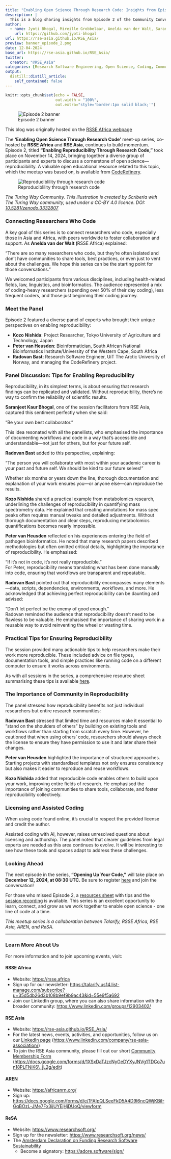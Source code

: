 ```yaml
---
title: "Enabling Open Science Through Research Code: Insights from Episode 2 - Enabling Reproducibility through Research Code"
description: |
  This is a blog sharing insights from Episode 2 of the Community Conversation series 'Enabling Open Science Through Research Code'.
author:
  - name: Jyoti Bhogal, Mireille Grobbelaar, Anelda van der Walt, Saranjeet Kaur Bhogal
    url: https://github.com/jyoti-bhogal
url: https://rse-asia.github.io/RSE_Asia/
preview: banner_episode_2.png
date: 12-04-2024
base_url: https://rse-asia.github.io/RSE_Asia/
twitter:
  creator: "@RSE_Asia"
categories: [Research Software Engineering, Open Science, Coding, Community Building, Experience Blog]
output:
  distill::distill_article:
    self_contained: false
---
```


```r
knitr::opts_chunk$set(echo = FALSE,
                      out.width = "100%",
                      out.extra="style='border:1px solid black;'")
```

![Episode 2 banner](banner_episode_2.png)

This blog was originally hosted on the [RSSE Africa webpage](https://rsse.africa/post/2024/12/open-science-episode2/)

The **‘Enabling Open Science Through Research Code’** meet-up series, co-hosted by **RSSE Africa** and **RSE Asia**, continues to build momentum. Episode 2, titled **"Enabling Reproducibility Through Research Code,"** took place on November 14, 2024, bringing together a diverse group of participants and experts to discuss a cornerstone of open science—reproducibility. A valuable open educational resource related to this topic, which the meetup was based on, is available from [CodeRefinery](https://coderefinery.github.io/reproducible-research/). 

![Reproduciblility through research code](reproducible_research_code.png)

*The Turing Way Community. This illustration is created by Scriberia with The Turing Way community, used under a CC-BY 4.0 licence. DOI: [10.5281/zenodo.3332807](https://doi.org/10.5281/zenodo.3332807)*  

### **Connecting Researchers Who Code**

A key goal of this series is to connect researchers who code, especially those in Asia and Africa, with peers worldwide to foster collaboration and support. As **Anelda van der Walt (**RSSE Africa) explained:

“There are so many researchers who code, but they’re often isolated and don’t have communities to share tools, best practices, or even just to vent about the challenges. We hope this series can be the starting point for those conversations.”

We welcomed participants from various disciplines, including health-related fields, law, linguistics, and bioinformatics. The audience represented a mix of coding-heavy researchers (spending over 50% of their day coding), less frequent coders, and those just beginning their coding journey.

### **Meet the Panel**

Episode 2 featured a diverse panel of experts who brought their unique perspectives on enabling reproducibility:

* **Kozo Nishida**: Project Researcher, Tokyo University of Agriculture and Technology, Japan  
* **Peter van Heusden**: Bioinformatician, South African National Bioinformatics Institute/University of the Western Cape, South Africa  
* **Radovan Bast**: Research Software Engineer, UiT The Arctic University of Norway, and managing the CodeRefinery project.

### **Panel Discussion: Tips for Enabling Reproducibility**

Reproducibility, in its simplest terms, is about ensuring that research findings can be replicated and validated. Without reproducibility, there’s no way to confirm the reliability of scientific results.

**Saranjeet Kaur Bhogal**, one of the session facilitators from RSE Asia, captured this sentiment perfectly when she said:

"Be your own best collaborator."

This idea resonated with all the panellists, who emphasised the importance of documenting workflows and code in a way that’s accessible and understandable—not just for others, but for your future self.

**Radovan Bast** added to this perspective, explaining:

"The person you will collaborate with most within your academic career is your past and future self. We should be kind to our future selves\!"

Whether six months or years down the line, thorough documentation and explanation of your work ensures you—or anyone else—can reproduce the results.

**Kozo Nishida** shared a practical example from metabolomics research, underlining the challenges of reproducibility in quantifying mass spectrometry data. He explained that creating annotations for mass spec peaks often requires manual tweaks and detailed adjustments. Without thorough documentation and clear steps, reproducing metabolomics quantifications becomes nearly impossible.

**Peter van Heusden** reflected on his experiences entering the field of pathogen bioinformatics. He noted that many research papers described methodologies but often omitted critical details, highlighting the importance of reproducibility. He emphasised:

“If it’s not in code, it’s not really reproducible.”  
For Peter, reproducibility means translating what has been done manually into code, ensuring that workflows are transparent and repeatable.

**Radovan Bast** pointed out that reproducibility encompasses many elements—data, scripts, dependencies, environments, workflows, and more. He acknowledged that achieving perfect reproducibility can be daunting and advised:

“Don’t let perfect be the enemy of good enough.”  
Radovan reminded the audience that reproducibility doesn’t need to be flawless to be valuable. He emphasised the importance of sharing work in a reusable way to avoid reinventing the wheel or wasting time.

### **Practical Tips for Ensuring Reproducibility**

The session provided many actionable tips to help researchers make their work more reproducible. These included advice on file types, documentation tools, and simple practices like running code on a different computer to ensure it works across environments.

As with all sessions in the series, a comprehensive resource sheet summarising these tips is available [here](https://doi.org/10.5281/zenodo.14195613). 

### **The Importance of Community in Reproducibility**

The panel stressed how reproducibility benefits not just individual researchers but entire research communities:

**Radovan Bast** stressed that limited time and resources make it essential to "stand on the shoulders of others" by building on existing tools and workflows rather than starting from scratch every time. However, he cautioned that when using others’ code, researchers should always check the license to ensure they have permission to use it and later share their changes.

**Peter van Heusden** highlighted the importance of structured approaches. Starting projects with standardised templates not only ensures consistency but also makes it easier to reproduce and reuse workflows.

**Kozo Nishida** added that reproducible code enables others to build upon your work, improving entire fields of research. He emphasised the importance of joining communities to share tools, collaborate, and foster reproducibility collectively.

### **Licensing and Assisted Coding**

When using code found online, it’s crucial to respect the provided license and credit the author.

Assisted coding with AI, however, raises unresolved questions about licensing and authorship. The panel noted that clearer guidelines from legal experts are needed as this area continues to evolve. It will be interesting to see how these tools and spaces adapt to address these challenges.

### **Looking Ahead**

The next episode in the series, **"Opening Up Your Code,"** will take place on **December 12, 2024, at 08:30 UTC.** Be sure to register [here](https://rsse.africa/events-rsse-africa/2024-12-12/) and join the conversation\!

For those who missed Episode 2, a [resources sheet](https://zenodo.org/records/14195614) with tips and the [session recording](https://youtu.be/y0z324Jwn4Y) is available. This series is an excellent opportunity to learn, connect, and grow as we work together to enable open science \- one line of code at a time.

*This meetup series is a collaboration between Talarify, RSSE Africa, RSE Asia, AREN, and ReSA.* 

------------------------------------------------------------------------

### **Learn More About Us**

For more information and to join upcoming events, visit:

#### RSSE Africa

-   Website: <https://rsse.africa>\
-   Sign up for our newsletter: <https://talarify.us14.list-manage.com/subscribe?u=35d5db26d3b108b9ef9b9ac43&id=55e9f5a692>\
-   Join our LinkedIn group, where you can also share information with the broader community: <https://www.linkedin.com/groups/12903402/>

#### RSE Asia

-   Website: <https://rse-asia.github.io/RSE_Asia/>\
-   For the latest news, events, activities, and opportunities, follow us on our [LinkedIn page](https://www.linkedin.com/company/rse-asia-association/) (<https://www.linkedin.com/company/rse-asia-association/>)\
-   To join the RSE Asia community, please fill out our short [Community Membership Form](https://docs.google.com/forms/d/1XSxDaTJzcNyGeDYXyJNVg1TDCo7un18PLFNiK6_jL2g/edit) ([https://docs.google.com/forms/d/1XSxDaTJzcNyGeDYXyJNVg1TDCo7un18PLFNiK6\\\_jL2g/edit](https://docs.google.com/forms/d/1XSxDaTJzcNyGeDYXyJNVg1TDCo7un18PLFNiK6_jL2g/edit){.uri})

#### AREN

-   Website: <https://africanrn.org/>\
-   Sign up: <https://docs.google.com/forms/d/e/1FAIpQLSeeFkD5A4D9l6ncQWjKBiI-GqBOzL-JMe7Fx3ijUYEjHjDUoQ/viewform>

#### ReSA

-   Website: <https://www.researchsoft.org/>\
-   Sign up for the newsletter: <https://www.researchsoft.org/news/>\
-   The [Amsterdam Declaration on Funding Research Software Sustainability](https://ogyaqy.clicks.mlsend.com/ty/c/eyJ2Ijoie1wiYVwiOjc3ODEyOSxcImxcIjoxMzM1MDk5NDcxNDA4Njc3OTMsXCJyXCI6MTMzNTA5OTQ4NTg4OTUwNzkzfSIsInMiOiJiMTU2Y2FhYzI3YjQyZjI1In0)
    -   Become a signatory: <https://adore.software/sign/>
